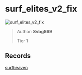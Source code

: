 
# surf_elites_v2_fix

![surf_elites_v2_fix](https://raw.githubusercontent.com/Sayt123/SurfMapPics/Maps-and-bonuses/csgo/surf_elites_v2_fix.jpg)

> Author: **Svbg869**
>
> Tier 1

## Records

[surfheaven](https://surfheaven.eu/map/surf_elites_v2_fix)
